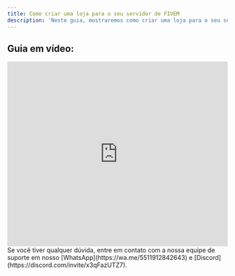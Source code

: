 ```yaml
---
title: Como criar uma loja para o seu servidor de FIVEM
description: 'Neste guia, mostraremos como criar uma loja para o seu servidor de fivem.'
---
```


## Guia em vídeo:
<iframe
  width="100%"
  height="422"
  src="https://www.youtube.com/embed/dPGgI6lkbU4?si=47n-dQcPKI0uiDv7"
  title="YouTube video player"
  frameborder="0"
  allow="accelerometer; autoplay; clipboard-write; encrypted-media; gyroscope; picture-in-picture"
  allowfullscreen
></iframe>

<Check>
Se você tiver qualquer dúvida, entre em contato com a nossa equipe de suporte
em nosso [WhatsApp](https://wa.me/5511912842643) 
e [Discord](https://discord.com/invite/x3qFazUTZ7).
</Check>